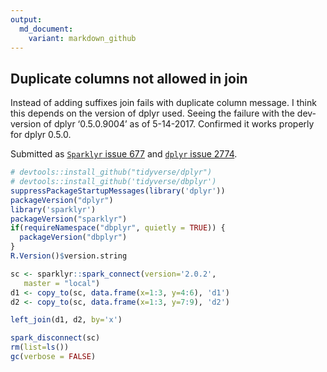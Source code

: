 ```yaml
---
output:
  md_document:
    variant: markdown_github
---
```


<!-- Generated from .Rmd. Please edit that file -->

## Duplicate columns not allowed in join

Instead of adding suffixes join fails with duplicate column message.  I think this depends on the version of dplyr used.  Seeing the failure with the dev-version of dplyr '0.5.0.9004' as of 5-14-2017.  Confirmed it works properly for dplyr 0.5.0.

Submitted as [`Sparklyr` issue 677](https://github.com/rstudio/sparklyr/issues/677) and [`dplyr` issue 2774](https://github.com/tidyverse/dplyr/issues/2774).

```r
# devtools::install_github("tidyverse/dplyr")
# devtools::install_github('tidyverse/dbplyr')
suppressPackageStartupMessages(library('dplyr'))
packageVersion("dplyr")
library('sparklyr')
packageVersion("sparklyr")
if(requireNamespace("dbplyr", quietly = TRUE)) {
  packageVersion("dbplyr")
}
R.Version()$version.string

sc <- sparklyr::spark_connect(version='2.0.2', 
   master = "local")
d1 <- copy_to(sc, data.frame(x=1:3, y=4:6), 'd1')
d2 <- copy_to(sc, data.frame(x=1:3, y=7:9), 'd2')

left_join(d1, d2, by='x')
```

```r
spark_disconnect(sc)
rm(list=ls())
gc(verbose = FALSE)
```